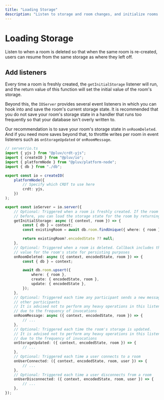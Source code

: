 ```yaml
---
title: "Loading Storage"
description: "Listen to storage and room changes, and initialize rooms with saved storage"
---
```


# Loading Storage

Listen to when a room is deleted so that when the same room is re-created, users can resume from the same storage as where they left off.

## Add listeners

Every time a room is freshly created, the `getInitialStorage` listener will run, and the return value of this function will set the initial value of the room's storage.

Beyond this, the `IOServer` provides several event listeners in which you can hook into and save the room's current storage state. It is recommended that you do not save your room's storage state in a handler that runs too frequently so that your database isn't overly written to.

Our recommendation is to save your room's storage state in `onRoomDeleted`. And if you need more saves beyond that, to throttle writes per room in event listeners such as `onStorageUpdated` or `onRoomMessage`.

```ts
// server/io.ts
import { yjs } from "@pluv/crdt-yjs";
import { createIO } from "@pluv/io";
import { platformNode } from "@pluv/platform-node";
import { db } from "./db";

export const io = createIO(
    platformNode({
        // Specify which CRDT to use here
        crdt: yjs,
    })
);

export const ioServer = io.server({
    // Optional: Triggered when a room is freshly created. If the room existed
    // before, you can load the storage state for the room by returning it here
    getInitialStorage: async ({ context, room }) => {
        const { db } = context;
        const existingRoom = await db.room.findUnique({ where: { room } });

        return existingRoom?.encodedState ?? null;
    },
    // Optional: Triggered when a room is deleted. Callback includes the last
    // value for the room's state for persisting purposes
    onRoomDeleted: async ({ context, encodedState, room }) => {
        const { db } = context;

        await db.room.upsert({
            where: { room },
            create: { encodedState, room },
            update: { encodedState },
        });
    },
    // Optional: Triggered each time any participant sends a new message to
    // other participants
    // It is advised not to perform any heavy operations in this listener
    // due to the frequency of invocations
    onRoomMessage: async ({ context, encodedState, room }) => {
        // ...
    },
    // Optional: Triggered each time the room's storage is updated.
    // It is advised not to perform any heavy operations in this listener
    // due to the frequency of invocations
    onStorageUpdated: ({ context, encodedState, room }) => {
        // ...
    },
    // Optional: Triggered each time a user connects to a room
    onUserConnected: ({ context, encodedState, room, user }) => {
        // ...
    },
    // Optional: Triggered each time a user disconnects from a room
    onUserDisconnected: ({ context, encodedState, room, user }) => {
        // ...
    },
});
```

